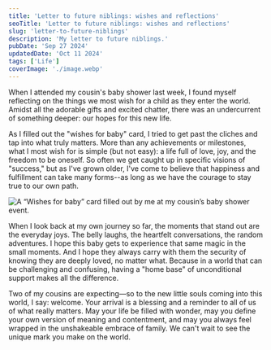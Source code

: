 ```yaml
---
title: 'Letter to future niblings: wishes and reflections'
seoTitle: 'Letter to future niblings: wishes and reflections'
slug: 'letter-to-future-niblings'
description: 'My letter to future niblings.'
pubDate: 'Sep 27 2024'
updatedDate: 'Oct 11 2024'
tags: ['Life']
coverImage: './image.webp'
---
```


When I attended my cousin's baby shower last week, I found myself reflecting on the things we most wish for a child as they enter the world. Amidst all the adorable gifts and excited chatter, there was an undercurrent of something deeper: our hopes for this new life.

As I filled out the "wishes for baby" card, I tried to get past the cliches and tap into what truly matters. More than any achievements or milestones, what I most wish for is simple (but not easy): a life full of love, joy, and the freedom to be oneself. So often we get caught up in specific visions of "success," but as I've grown older, I've come to believe that happiness and fulfillment can take many forms--as long as we have the courage to stay true to our own path.

![A “Wishes for baby” card filled out by me at my cousin’s baby shower event.](https://prod-files-secure.s3.us-west-2.amazonaws.com/cf01b7e0-f679-450a-bd3e-1da011ac3be5/c28753f9-4a7d-4bf4-b4a7-acbf31894f71/WhatsApp_Image_2024-09-21_at_18.24.38.jpeg?X-Amz-Algorithm=AWS4-HMAC-SHA256&X-Amz-Content-Sha256=UNSIGNED-PAYLOAD&X-Amz-Credential=AKIAT73L2G45FSPPWI6X%2F20250104%2Fus-west-2%2Fs3%2Faws4_request&X-Amz-Date=20250104T152039Z&X-Amz-Expires=3600&X-Amz-Signature=bde843fc80755d26d62af9153ff1a856d6df3357db3f3b73c6d49f71dde4c1f4&X-Amz-SignedHeaders=host&x-id=GetObject)

When I look back at my own journey so far, the moments that stand out are the everyday joys. The belly laughs, the heartfelt conversations, the random adventures. I hope this baby gets to experience that same magic in the small moments. And I hope they always carry with them the security of knowing they are deeply loved, no matter what. Because in a world that can be challenging and confusing, having a "home base" of unconditional support makes all the difference.

Two of my cousins are expecting—so to the new little souls coming into this world, I say: welcome. Your arrival is a blessing and a reminder to all of us of what really matters. May your life be filled with wonder, may you define your own version of meaning and contentment, and may you always feel wrapped in the unshakeable embrace of family. We can't wait to see the unique mark you make on the world.
